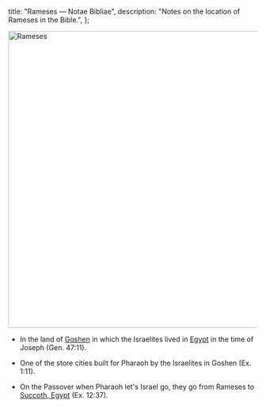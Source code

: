   title: "Rameses — Notae Bibliae",
  description: "Notes on the location of Rameses in the Bible.",
};

<Initial text="Rameses" />

<Image
  className="sepia rounded"
  src="/places/rameses.jpg"
  alt="Rameses"
  width="600"
  height="600"
/>

- In the land of [Goshen](/places/old-testament/genesis/goshen) in which the Israelites lived in [Egypt](/places/old-testament/genesis/egypt) in the time of Joseph (Gen. 47:11).

- One of the store cities built for Pharaoh by the Israelites in Goshen (Ex. 1:11).

- On the Passover when Pharaoh let's Israel go, they go from Rameses to [Succoth, Egypt](/places/old-testament/exodus/succoth-egypt) (Ex. 12:37).

